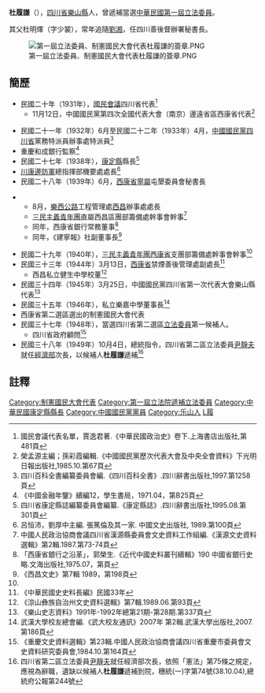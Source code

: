 {{Infobox Officeholder
|姓名=杜履謙
|圖像=File:杜履謙.JPG
|圖像大小=200px
|圖像說明=  
| 字       = 
| 號       = 
| 別名     = 
| 出生名   = 
| 出生日期 = ？年？月？日
| 出生地點 = 
| 逝世日期 = ？年？月？日 
| 逝世地點 = 
| 死因     = 
| 墓地     = 
| 墓地座標 = 
| 籍貫     = [[四川省|四川省]][[樂山縣|樂山縣]]
| 政黨     = 
| 其他政黨 = 
| 配偶     = 
| 伴侶     = 
| 兒女     = 
| 父母     = 
| 親屬     = 
| 母校     = 
| 著作     = 
| 簽名     = 
| 腳註     = 
| past     = 
}}
'''杜履謙'''（{{bd|？年||？年|}}），[[四川省|四川省]][[乐山县_(清朝)|樂山縣]]人，曾遞補當選[[第1屆中華民國立法委員|中華民國第一屆立法委員]]。

其父杜明燡（字少裳），常年追隨[[劉湘|劉湘]]，任四川善後督辦署秘書長。

[[File:第一屆立法委員、制憲國民大會代表杜履謙的簽章.PNG|thumb]]
==簡歷==

*民國二十年（1931年），[[國民會議|國民會議]]四川省代表<ref>國民會議代表名單，賈逸君著.《中華民國政治史》卷下.上海書店出版社,第481頁</ref>
**11月12日，中國國民黨第四次全國代表大會（南京）邊遠省區西康省代表<ref>榮孟源主編；孫彩霞編輯.《中國國民黨歷次代表大會及中央全會資料》下光明日報出版社,1985.10.第67頁</ref>

*民國二十一年（1932年）6月至民國二十二年（1933年）4月，[[中國國民黨|中國國民黨]][[四川省|四川省]]黨務特派員辦事處特派員<ref>四川百科全書編纂委員會編.《四川百科全書》.四川辭書出版社,1997.第1258頁</ref> 
*重慶和成銀行監察<ref>《中國金融年鑒》續編12，學生書局，1971.04，第B25頁</ref>
*民國二十七年（1938年），[[康定縣|康定縣]]縣長<ref>四川省康定縣誌編纂委員會編纂.《康定縣誌》.四川辭書出版社,1995.08.第301頁</ref>
*[[川康邊防軍|川康邊防軍]]總指揮部機要處處長<ref>呂恒沛，劉厚中主編. 張篤倫及其一家. 中國文史出版社, 1989.第100頁</ref>
*民國二十八年（1939年）6月，[[西康省|西康省]][[寧屬|寧屬]]屯墾委員會秘書長

**8月，[[樂西公路|樂西公路]]工程管理處[[西昌|西昌]]辦事處處長
**[[三民主義青年團|三民主義青年團]]直屬西昌區團部籌備處幹事會幹事<ref name="漢源文史資料選輯">中國人民政治協商會議四川省漢源縣委員會文史資料工作組編.《漢源文史資料選輯》第2輯.1987.第73-74頁</ref>
**同年，西康省銀行常務董事<ref>「西康省銀行之沿革」，郭榮生.《近代中國史料叢刊續輯》190 中國省銀行史略.文海出版社,1975.07，第頁</ref>
**同年，《建寧報》社副董事長<ref>《西昌文史》第7輯 1989，第198頁</ref>

* 民國二十九年（1940年），[[三民主義青年團|三民主義青年團]][[西康省|西康省]]支團部籌備處幹事會幹事<ref name="漢源文史資料選輯" />
* 民國三十三年（1944年）3月13日，[[西康省|西康省]]禁煙善後管理處副處長<ref>《中華民國史史料長編》民國33年</ref>
** 西昌私立健生中學校董<ref>《涼山彝族自治州文史資料選輯》第7輯.1989.06.第93頁</ref>
* 民國三十四年（1945年）3月25日，中國國民黨四川省第一次代表大會樂山縣代表<ref>《樂山史志資料》1991年-1992年總第21期-第28期.第337頁</ref>
* 民國三十五年（1946年），私立樂嘉中學董事長<ref>武漢大學校友總會編.《武大校友通訊》2007年 第2輯.武漢大學出版社,2007.第186頁</ref>
* 西康省第二選區選出的制憲國民大會代表
* 民國三十七年（1948年），當選四川省第二選區[[第1屆中華民國立法委員|立法委員]]第一候補人。
** 四川省政府顧問<ref>《重慶文史資料選輯》第23輯.中國人民政治協商會議四川省重慶市委員會文史資料研究委員會,1984.10.第164頁</ref>
* 民國三十八年（1949年）10月4日，總統指令，四川省第二區立法委員[[尹靜夫|尹靜夫]]就任[[中華民國經濟部|經濟部]]次長，以候補人'''杜履謙'''遞補<ref>四川省第二區立法委員[[尹靜夫|尹靜夫]]就任經濟部次長，依照「憲法」第75條之規定，應視為辭職，遺缺以候補人'''杜履謙'''遞補到院，穗統(一)字第74號(38.10.04),總統府公報第244號</ref>

==註釋==
{{reflist}}
{{中華民國第一屆立法委員}}
{{第1屆中華民國立法委員四川省名單}}
[[Category:制憲國民大會代表|Category:制憲國民大會代表]]
[[Category:第一屆立法院遞補立法委員|Category:第一屆立法院遞補立法委員]]
[[Category:中華民國康定縣縣長|Category:中華民國康定縣縣長]]
[[Category:中國國民黨黨員|Category:中國國民黨黨員]]
[[Category:乐山人|Category:乐山人]]
[[Category:杜姓|L履]]